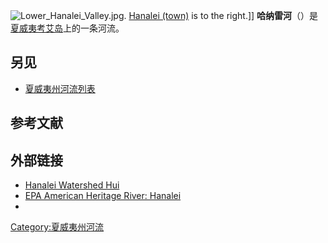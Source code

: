 {{coord|22|13|04|N|159|30|03|W|type:river_region:US_source:GNIS|display=title}}
[[Image:Lower_Hanalei_Valley.jpg|right]]. [[Hanalei,_Hawaii|Hanalei (town)]] is to the right.]]
'''哈纳雷河'''（{{lang-en|Hanalei River}}）是[[夏威夷|夏威夷]][[考艾岛|考艾岛]]上的一条河流。

==另见==
*[[夏威夷州河流列表|夏威夷州河流列表]]

==参考文献==
{{Reflist}}

==外部链接==
*[https://web.archive.org/web/20060220022703/http://www.hanaleiwatershedhui.org/index.html Hanalei Watershed Hui]
*[https://web.archive.org/web/20061003011026/http://www.epa.gov/rivers/98rivers/hanalei.html EPA American Heritage River: Hanalei]
*{{gnis|359043}}

[[Category:夏威夷州河流|Category:夏威夷州河流]]